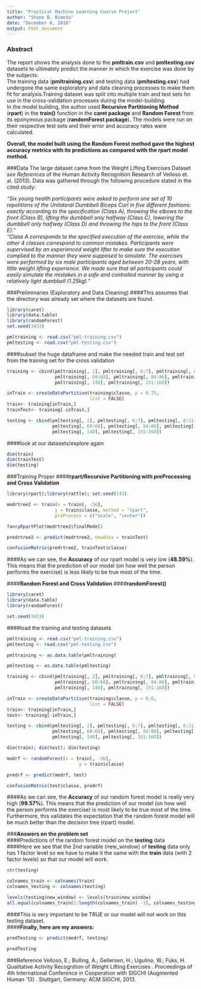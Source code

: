 ```yaml
---
title: "Practical Machine Learning Course Project"
author: "Shane B. Bimeda"
date: "December 8, 2018"
output: html_document
---
```



### Abstract
The report shows the analysis done to the **pmltrain.csv** and **pmltesting.csv** datasets to ultimately predict the manner in which the exercise was done by the subjects.  
The training data (**pmltraining.csv**) and testing data (**pmltesting.csv**) had undergone the same exploratory and data cleaning processes to make them fit for analysis.Training dataset was split into multiple train and test sets for use in the  cross-validation processes during the model-building.  
In the model building, the author used **Recursive Partitioning Method** (**rpart**) in the **train()** function in the **caret package** and **Random Forest** from its eponymous package (**randomForest package**). The models were run on their respective test sets and their error and accuracy rates were calculated.

**Overall, the model built using the Random Forest method gave the highest accuracy metrics with its predictions as compared with the rpart model method.**

###Data
The large dataset came from the Weight Lifting Exercises Dataset *see References* of the Human Activity Recognition Research of Velloso et. al. (2013). Data was gathered through the following procedure stated in the cited study:

*"Six young health participants were asked to perform one set of 10 repetitions of the Unilateral Dumbbell Biceps Curl in five different fashions: exactly according to the specification (Class A), throwing the elbows to the front (Class B), lifting the dumbbell only halfway (Class C), lowering the dumbbell only halfway (Class D) and throwing the hips to the front (Class E)."*  
*"Class A corresponds to the specified execution of the exercise, while the other 4 classes correspond to common mistakes.
Participants were supervised by an experienced weight lifter to make sure the execution complied to the manner they were
supposed to simulate. The exercises were performed by six male participants aged between 20-28 years, with little weight lifting
experience. We made sure that all participants could easily simulate the mistakes in a safe and controlled manner by using a
relatively light dumbbell (1.25kg)."*  

###Preliminaries (Exploratory and Data Cleaning)
####This assumes that the directory was already set where the datasets are found.  

```r
library(caret)
library(data.table)
library(randomForest)
set.seed(3433)

pmltraining <- read.csv("pml-training.csv")
pmltesting <- read.csv("pml-testing.csv")
```
####subset the huge dataframe and make the needed train and test set from the training set for the cross validation

```r

training <- cbind(pmltraining[, 2], pmltraining[, 6:7], pmltraining[, 8:11], pmltraining[, 37:49],
                  pmltraining[, 60:68], pmltraining[, 84:86], pmltraining[, 102], pmltraining[, 113:124],
                  pmltraining[, 140], pmltraining[, 151:160])

inTrain <- createDataPartition(training$classe, p = 0.75, 
                               list = FALSE)
train<- training[inTrain,]
trainTest<- training[-inTrain,]

testing <- cbind(pmltesting[, 2], pmltesting[, 6:7], pmltesting[, 8:11], pmltesting[, 37:49],
                 pmltesting[, 60:68], pmltesting[, 84:86], pmltesting[, 102], pmltesting[, 113:124],
                 pmltesting[, 140], pmltesting[, 151:160])

```

####look at our datasets/explore again
```r
dim(train)
dim(trainTest)
dim(testing)
```

###Training Proper
####**rpart/Recursive Partitioning with preProcessing and Cross Validation**

```r
library(rpart);library(rattle); set.seed(143)
```

```r
modrtree2 <- train(x = train[, -56], 
                  y = train$classe, method = "rpart",
                  preProcess = c("scale", "center"))

fancyRpartPlot(modrtree2$finalModel)

predrtree2 <- predict(modrtree2, newdata = trainTest)

confusionMatrix(predrtree2, trainTest$classe)
```


####As we can see, the **Accuracy** of our rpart model is very low (**48.59%**). This means that the prediction of our model (on how well the person performs the exercise) is less likely to be true most of the time.  

####**Random Forest  and Cross Validation**
####**randomForest()**


```r
library(caret)
library(data.table)
library(randomForest)

set.seed(3433)
```  


####load the training and testing datasets

```r
pmltraining <- read.csv("pml-training.csv")
pmltesting <- read.csv("pml-testing.csv")
```

```r
pmltraining <- as.data.table(pmltraining)

pmltesting <- as.data.table(pmltesting)

training <- cbind(pmltraining[, 2], pmltraining[, 6:7], pmltraining[, 8:11], pmltraining[, 37:49],
                  pmltraining[, 60:68], pmltraining[, 84:86], pmltraining[, 102], pmltraining[, 113:124],
                  pmltraining[, 140], pmltraining[, 151:160])

inTrain <- createDataPartition(training$classe, p = 0.6, 
                               list = FALSE)
train<- training[inTrain,]
test<- training[-inTrain,]

testing <- cbind(pmltesting[, 2], pmltesting[, 6:7], pmltesting[, 8:11], pmltesting[, 37:49],
                 pmltesting[, 60:68], pmltesting[, 84:86], pmltesting[, 102], pmltesting[, 113:124],
                 pmltesting[, 140], pmltesting[, 151:160])

dim(train); dim(test); dim(testing)
```

```r
modrf <- randomForest(x = train[, -56], 
                           y = train$classe)

predrf <- predict(modrf, test)

confusionMatrix(test$classe, predrf) 
```
####As we can see, the **Accuracy** of our random forest model is really very high (**99.57%**). This means that the prediction of our model (on how well the person performs the exercise) is most likely to be true most of the time. Furthermore, this validates the expectation that the random forest model will be much better than the decision tree (rpart) model.


###**Answers on the problem set**   
####Predictions of the random forest model on the **testing** data  
####Here we see that the 2nd variable (new_window) of **testing** data only has 1 factor level so we have to make it the same with the **train** data (with 2 factor levels) so that our model will work.

```r
str(testing)
```  

```r
colnames_train <- colnames(train)
colnames_testing <- colnames(testing)

levels(testing$new_window) <- levels(train$new_window)
all.equal(colnames_train[1:length(colnames_train) -1], colnames_testing[1:length(colnames_testing)-1])

``` 

####This is very important to be TRUE or our model will not work on this testing dataset.  
####**Finally, here are my answers:**

```r
predTesting <- predict(modrf, testing)

predTesting
```  


###Reference
Velloso, E.; Bulling, A.; Gellersen, H.; Ugulino, W.; Fuks, H. Qualitative Activity Recognition of Weight Lifting Exercises .
Proceedings of 4th International Conference in Cooperation with SIGCHI (Augmented Human '13) . Stuttgart, Germany: ACM
SIGCHI, 2013. 

